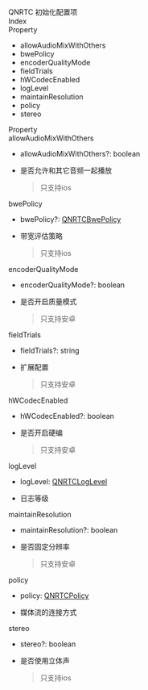 <div data-v-md-line="1"><link rel="stylesheet" type="text/css" href="https://docs.qnsdk.com/styles/doc-v4-api.css" />
<div class="rtc-doc rtc-doc-page" id="rtc-doc">
<section class="rtc-doc-panel rtc-doc-describe rtc-doc-note">
                QNRTC 初始化配置项</section>
            <div class="rtc-doc-page-wrap">Index</div>
<section class="rtc-doc-panel">
        <div class="rtc-doc-page-title">Property</div>
        <ul class="rtc-doc-catalogue">
                <li><a onClick='document.location.replace(`${document.location.protocol}//${document.location.host}${document.location.pathname}${document.location.search}#allowAudioMixWithOthers`)'>allowAudioMixWithOthers</a></li>
                <li><a onClick='document.location.replace(`${document.location.protocol}//${document.location.host}${document.location.pathname}${document.location.search}#bwePolicy`)'>bwePolicy</a></li>
                <li><a onClick='document.location.replace(`${document.location.protocol}//${document.location.host}${document.location.pathname}${document.location.search}#encoderQualityMode`)'>encoderQualityMode</a></li>
                <li><a onClick='document.location.replace(`${document.location.protocol}//${document.location.host}${document.location.pathname}${document.location.search}#fieldTrials`)'>fieldTrials</a></li>
                <li><a onClick='document.location.replace(`${document.location.protocol}//${document.location.host}${document.location.pathname}${document.location.search}#hWCodecEnabled`)'>hWCodecEnabled</a></li>
                <li><a onClick='document.location.replace(`${document.location.protocol}//${document.location.host}${document.location.pathname}${document.location.search}#logLevel`)'>logLevel</a></li>
                <li><a onClick='document.location.replace(`${document.location.protocol}//${document.location.host}${document.location.pathname}${document.location.search}#maintainResolution`)'>maintainResolution</a></li>
                <li><a onClick='document.location.replace(`${document.location.protocol}//${document.location.host}${document.location.pathname}${document.location.search}#policy`)'>policy</a></li>
                <li><a onClick='document.location.replace(`${document.location.protocol}//${document.location.host}${document.location.pathname}${document.location.search}#stereo`)'>stereo</a></li>
        </ul>
</section>
<div class="rtc-doc-page-wrap">Property</div>
<section class="rtc-doc-panel">
<div class="rtc-doc-page-title rtc-doc-antor" id="allowAudioMixWithOthers">
allowAudioMixWithOthers</div>
<ul class="rtc-doc-page-container">
        <li class="rtc-doc-sign-signature">allowAudioMixWithOthers?: boolean</li>
    </li>
<li class="rtc-doc-page-description">
    <div class="rtc-doc-desc-wrap">
        <p> 是否允许和其它音频一起播放</p>
    </div>
    <section class="rtc-doc-panel rtc-doc-describe-note">
        <blockquote>
        <p>只支持ios
</p>
        </blockquote>
    </section>
</li>
</ul>
</section>
<section class="rtc-doc-panel">
<div class="rtc-doc-page-title rtc-doc-antor" id="bwePolicy">
bwePolicy</div>
<ul class="rtc-doc-page-container">
        <li class="rtc-doc-sign-signature">bwePolicy?: <a href='11382/UniappQNRTCBwePolicy'>QNRTCBwePolicy</a></li>
    </li>
<li class="rtc-doc-page-description">
    <div class="rtc-doc-desc-wrap">
        <p>带宽评估策略</p>
    </div>
    <section class="rtc-doc-panel rtc-doc-describe-note">
        <blockquote>
        <p>只支持ios
</p>
        </blockquote>
    </section>
</li>
</ul>
</section>
<section class="rtc-doc-panel">
<div class="rtc-doc-page-title rtc-doc-antor" id="encoderQualityMode">
encoderQualityMode</div>
<ul class="rtc-doc-page-container">
        <li class="rtc-doc-sign-signature">encoderQualityMode?: boolean</li>
    </li>
<li class="rtc-doc-page-description">
    <div class="rtc-doc-desc-wrap">
        <p>是否开启质量模式</p>
    </div>
    <section class="rtc-doc-panel rtc-doc-describe-note">
        <blockquote>
        <p>只支持安卓
</p>
        </blockquote>
    </section>
</li>
</ul>
</section>
<section class="rtc-doc-panel">
<div class="rtc-doc-page-title rtc-doc-antor" id="fieldTrials">
fieldTrials</div>
<ul class="rtc-doc-page-container">
        <li class="rtc-doc-sign-signature">fieldTrials?: string</li>
    </li>
<li class="rtc-doc-page-description">
    <div class="rtc-doc-desc-wrap">
        <p>扩展配置</p>
    </div>
    <section class="rtc-doc-panel rtc-doc-describe-note">
        <blockquote>
        <p>只支持安卓
</p>
        </blockquote>
    </section>
</li>
</ul>
</section>
<section class="rtc-doc-panel">
<div class="rtc-doc-page-title rtc-doc-antor" id="hWCodecEnabled">
hWCodecEnabled</div>
<ul class="rtc-doc-page-container">
        <li class="rtc-doc-sign-signature">hWCodecEnabled?: boolean</li>
    </li>
<li class="rtc-doc-page-description">
    <div class="rtc-doc-desc-wrap">
        <p>是否开启硬编</p>
    </div>
    <section class="rtc-doc-panel rtc-doc-describe-note">
        <blockquote>
        <p>只支持安卓
</p>
        </blockquote>
    </section>
</li>
</ul>
</section>
<section class="rtc-doc-panel">
<div class="rtc-doc-page-title rtc-doc-antor" id="logLevel">
logLevel</div>
<ul class="rtc-doc-page-container">
        <li class="rtc-doc-sign-signature">logLevel: <a href='11429/UniappQNRTCLogLevel'>QNRTCLogLevel</a></li>
    </li>
<li class="rtc-doc-page-description">
    <div class="rtc-doc-desc-wrap">
        <p>日志等级</p>
    </div>
</li>
</ul>
</section>
<section class="rtc-doc-panel">
<div class="rtc-doc-page-title rtc-doc-antor" id="maintainResolution">
maintainResolution</div>
<ul class="rtc-doc-page-container">
        <li class="rtc-doc-sign-signature">maintainResolution?: boolean</li>
    </li>
<li class="rtc-doc-page-description">
    <div class="rtc-doc-desc-wrap">
        <p>是否固定分辨率</p>
    </div>
    <section class="rtc-doc-panel rtc-doc-describe-note">
        <blockquote>
        <p>只支持安卓
</p>
        </blockquote>
    </section>
</li>
</ul>
</section>
<section class="rtc-doc-panel">
<div class="rtc-doc-page-title rtc-doc-antor" id="policy">
policy</div>
<ul class="rtc-doc-page-container">
        <li class="rtc-doc-sign-signature">policy: <a href='11405/UniappQNRTCPolicy'>QNRTCPolicy</a></li>
    </li>
<li class="rtc-doc-page-description">
    <div class="rtc-doc-desc-wrap">
        <p>媒体流的连接方式</p>
    </div>
</li>
</ul>
</section>
<section class="rtc-doc-panel">
<div class="rtc-doc-page-title rtc-doc-antor" id="stereo">
stereo</div>
<ul class="rtc-doc-page-container">
        <li class="rtc-doc-sign-signature">stereo?: boolean</li>
    </li>
<li class="rtc-doc-page-description">
    <div class="rtc-doc-desc-wrap">
        <p>是否使用立体声</p>
    </div>
    <section class="rtc-doc-panel rtc-doc-describe-note">
        <blockquote>
        <p>只支持ios
</p>
        </blockquote>
    </section>
</li>
</ul>
</section>
</div>


</div>